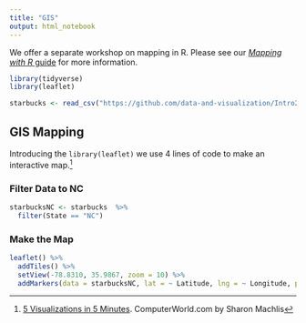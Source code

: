 ```yaml
---
title: "GIS"
output: html_notebook
---
```


We offer a separate workshop on mapping in R.  Please see our [*Mapping with R* guide](/map/) for more information.  

```r
library(tidyverse)
library(leaflet)

```


```r
starbucks <- read_csv("https://github.com/data-and-visualization/Intro2R/raw/master/data/All_Starbucks_Locations_in_the_US_-_Map.csv")
```


## GIS Mapping

Introducing the `library(leaflet)` we use 4 lines of code to make an interactive map.^[[5 Visualizations in 5 Minutes](http://www.computerworld.com/article/2893271/business-intelligence/5-data-visualizations-in-5-minutes-each-in-5-lines-or-less-of-r.html). ComputerWorld.com by Sharon Machlis]

### Filter Data to NC
```r
starbucksNC <- starbucks  %>% 
  filter(State == "NC")
```


### Make the Map
```r
leaflet() %>% 
  addTiles() %>% 
  setView(-78.8310, 35.9867, zoom = 10) %>% 
  addMarkers(data = starbucksNC, lat = ~ Latitude, lng = ~ Longitude, popup = starbucksNC$Name)
```




